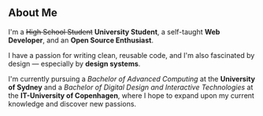 ## About Me

I'm a ~~High School Student~~ **University Student**, a self-taught **Web Developer**, and an **Open Source Enthusiast**.

I have a passion for writing clean, reusable code, and I'm also fascinated by design — especially by **design systems**.

I'm currently pursuing a _Bachelor of Advanced Computing_ at the **University of Sydney** and a _Bachelor of Digital Design and Interactive Technologies_ at the **IT-University of Copenhagen**, where I hope to expand upon my current knowledge and discover new passions.
